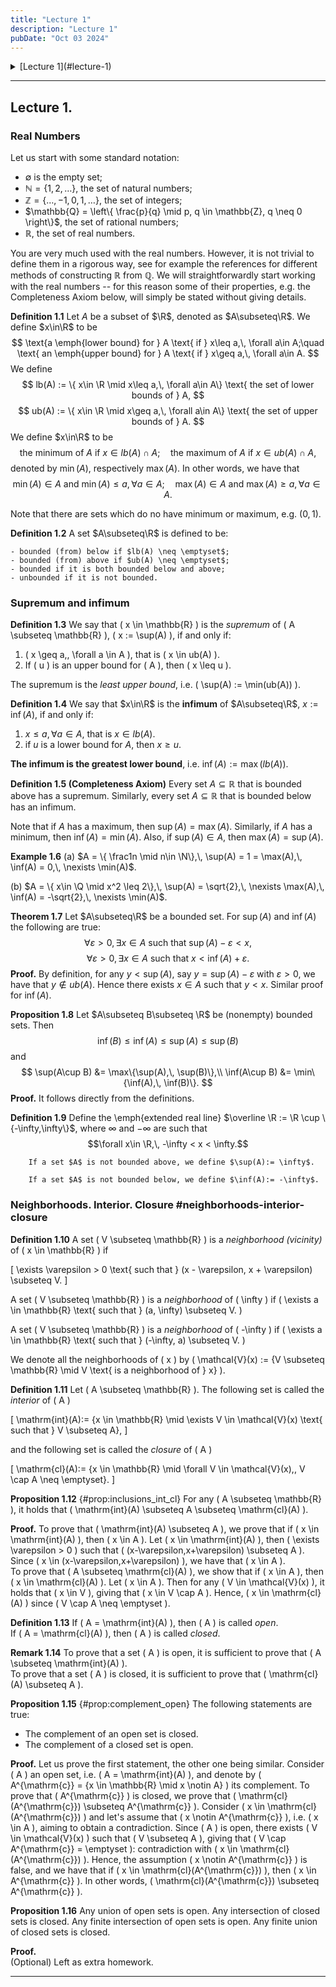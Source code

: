 ```yaml
---
title: "Lecture 1"
description: "Lecture 1"
pubDate: "Oct 03 2024"
---
```


<details>
  <summary>[Lecture 1](#lecture-1)</summary>
  - [Real Numbers](#real-numbers)
  - [Supremum and Infimum](#supremum-and-infimum)
  - [Neighborhoods. Interior. Closure](#neighborhoods-interior-closure)
</details>

<hr class="mt-12" />

## Lecture 1.

### Real Numbers

Let us start with some standard notation:

- $\emptyset$ is the empty set;
- $\mathbb{N} = \{1, 2, \dots\}$, the set of natural numbers;
- $\mathbb{Z} = \{\dots, -1, 0, 1, \dots\}$, the set of integers;
- $\mathbb{Q} = \left\{ \frac{p}{q} \mid p, q \in \mathbb{Z}, q \neq 0 \right\}$, the set of rational numbers;
- $\mathbb{R}$, the set of real numbers.

You are very much used with the real numbers. However, it is not trivial to define them in a rigorous way, see for example the references for different methods of constructing $\mathbb{R}$ from $\mathbb{Q}$. We will straightforwardly start working with the real numbers -- for this reason some of their properties, e.g. the Completeness Axiom below, will simply be stated without giving details. 

**Definition 1.1**
Let $A$ be a subset of $\R$, denoted as $A\subseteq\R$. We define $x\in\R$ to be
	$$
	\text{a \emph{lower bound} for } A \text{ if } x\leq a,\, \forall a\in A;\quad
	\text{ an \emph{upper bound} for } A \text{ if } x\geq a,\, \forall a\in A.
	$$
	We define		
	$$
	lb(A) := \{ x\in \R \mid x\leq a,\, \forall a\in A\} \text{ the set of lower bounds of } A,
	$$
	$$
	ub(A) := \{ x\in \R \mid x\geq a,\, \forall a\in A\} \text{ the set of upper bounds of } A.
	$$
	We define $x\in\R$ to be
	$$
	\text{the minimum of } A \text{ if } x\in lb(A) \cap A; \quad
	\text{the maximum of } A \text{ if } x\in ub(A) \cap A,
	$$
	denoted by $\min(A)$, respectively $\max(A)$. In other words, we have that
	$$\min(A)\in A \text{ and  }\min(A)\leq a,\, \forall a\in A; \quad
	\max(A)\in A \text{ and } \max(A)\geq a,\, \forall a\in A.
	$$

Note that there are sets which do no have minimum or maximum, e.g. $(0,1)$.

**Definition 1.2**
A set $A\subseteq\R$ is defined to be:

	- bounded (from) below if $lb(A) \neq \emptyset$;
	- bounded (from) above if $ub(A) \neq \emptyset$;
	- bounded if it is both bounded below and above;
	- unbounded if it is not bounded.

### Supremum and infimum

**Definition 1.3**
We say that \( x \in \mathbb{R} \) is the *supremum* of \( A \subseteq \mathbb{R} \), \( x := \sup(A) \), if and only if:
1. \( x \geq a,\, \forall a \in A \), that is \( x \in ub(A) \).
2. If \( u \) is an upper bound for \( A \), then \( x \leq u \).

The supremum is the *least upper bound*, i.e. \( \sup(A) := \min(ub(A)) \).

**Definition 1.4**
We say that $x\in\R$ is the **infimum** of $A\subseteq\R$, $x:=\inf(A)$, if and only if:

1. $x\leq a,\, \forall a\in A$, that is $x\in lb(A)$.
2. if $u$ is a lower bound for $A$, then $x\geq u$.

**The infimum is the greatest lower bound**, i.e. $\inf(A):= \max(lb(A))$.

**Definition 1.5 (Completeness Axiom)**
Every set $A\subseteq\mathbb{R}$ that is bounded above has a supremum. Similarly, every set $A\subseteq\mathbb{R}$ that is bounded below has an infimum. 

Note that if $A$ has a maximum, then $\sup(A) = \max(A)$. Similarly, if $A$ has a minimum, then $\inf(A) = \min(A)$. Also, if $\sup(A) \in A$, then $\max(A) = \sup(A)$.

**Example 1.6**
(a) $A = \{ \frac1n \mid n\in \N\},\, \sup(A) = 1 = \max(A),\, \inf(A) = 0,\, \nexists \min(A)$.

(b) $A = \{ x\in \Q \mid x^2 \leq 2\},\, \sup(A) = \sqrt{2},\, \nexists \max(A),\, \inf(A) = -\sqrt{2},\, \nexists \min(A)$.

**Theorem 1.7**
Let $A\subseteq\R$ be a bounded set. For $\sup(A)$ and $\inf(A)$ the following are true:
$$
\forall \varepsilon > 0,\, \exists x\in A \text{ such that } \sup(A)-\varepsilon < x,
$$
$$
\forall \varepsilon > 0,\, \exists x\in A \text{ such that } x < \inf(A) + \varepsilon.
$$
**Proof.** By definition, for any $y < \sup(A)$, say $y = \sup(A)-\varepsilon$ with $\varepsilon>0$, we have that $y\notin ub(A)$. Hence there exists $x\in A$ such that $y < x$. Similar proof for $\inf(A)$.

**Proposition 1.8**
Let $A\subseteq B\subseteq \R$ be (nonempty) bounded sets. Then
		$$
		\inf(B) \leq \inf(A) \leq \sup(A) \leq \sup(B)
		$$
		and
    $$
		\sup(A\cup B) &= \max\{\sup(A),\, \sup(B)\},\\
		\inf(A\cup B) &= \min\{\inf(A),\, \inf(B)\}.
    $$
**Proof.** It follows directly from the definitions.

**Definition 1.9**
Define the \emph{extended real line} $\overline \R := \R \cup \{-\infty,\infty\}$, where $\infty$ and $-\infty$ are such that
		$$\forall x\in \R,\, -\infty < x < \infty.$$

		If a set $A$ is not bounded above, we define $\sup(A):= \infty$.

		If a set $A$ is not bounded below, we define $\inf(A):= -\infty$.

### Neighborhoods. Interior. Closure #neighborhoods-interior-closure

**Definition 1.10**
A set \( V \subseteq \mathbb{R} \) is a *neighborhood (vicinity)* of \( x \in \mathbb{R} \) if

\[
\exists \varepsilon > 0 \text{ such that } (x - \varepsilon, x + \varepsilon) \subseteq V.
\]

A set \( V \subseteq \mathbb{R} \) is a *neighborhood* of \( \infty \) if \( \exists a \in \mathbb{R} \text{ such that } (a, \infty) \subseteq V. \)

A set \( V \subseteq \mathbb{R} \) is a *neighborhood* of \( -\infty \) if \( \exists a \in \mathbb{R} \text{ such that } (-\infty, a) \subseteq V. \)

We denote all the neighborhoods of \( x \) by \( \mathcal{V}(x) := \{V \subseteq \mathbb{R} \mid V \text{ is a neighborhood of } x\} \).


**Definition 1.11**
Let \( A \subseteq \mathbb{R} \). The following set is called the *interior* of \( A \)

\[
\mathrm{int}(A):= \{x \in \mathbb{R} \mid \exists V \in \mathcal{V}(x) \text{ such that } V \subseteq A\},
\]

and the following set is called the *closure* of \( A \)

\[
\mathrm{cl}(A):= \{x \in \mathbb{R} \mid \forall V \in \mathcal{V}(x),\, V \cap A \neq \emptyset\}.
\]

**Proposition 1.12** {#prop:inclusions_int_cl}
For any \( A \subseteq \mathbb{R} \), it holds that \( \mathrm{int}(A) \subseteq A \subseteq \mathrm{cl}(A) \).

**Proof.** To prove that \( \mathrm{int}(A) \subseteq A \), we prove that if \( x \in \mathrm{int}(A) \), then \( x \in A \). Let \( x \in \mathrm{int}(A) \), then \( \exists \varepsilon > 0 \) such that \( (x-\varepsilon,x+\varepsilon) \subseteq A \). Since \( x \in (x-\varepsilon,x+\varepsilon) \), we have that \( x \in A \).  
To prove that \( A \subseteq \mathrm{cl}(A) \), we show that if \( x \in A \), then \( x \in \mathrm{cl}(A) \). Let \( x \in A \). Then for any \( V \in \mathcal{V}(x) \), it holds that \( x \in V \), giving that \( x \in V \cap A \). Hence, \( x \in \mathrm{cl}(A) \) since \( V \cap A \neq \emptyset \).

**Definition 1.13**
If \( A = \mathrm{int}(A) \), then \( A \) is called *open*.  
If \( A = \mathrm{cl}(A) \), then \( A \) is called *closed*.

**Remark 1.14**
To prove that a set \( A \) is open, it is sufficient to prove that \( A \subseteq \mathrm{int}(A) \).  
To prove that a set \( A \) is closed, it is sufficient to prove that \( \mathrm{cl}(A) \subseteq A \).

**Proposition 1.15** {#prop:complement_open}
The following statements are true:
- The complement of an open set is closed.
- The complement of a closed set is open.

**Proof.** Let us prove the first statement, the other one being similar. Consider \( A \) an open set, i.e. \( A = \mathrm{int}(A) \), and denote by \( A^{\mathrm{c}} = \{x \in \mathbb{R} \mid x \notin A\} \) its complement. To prove that \( A^{\mathrm{c}} \) is closed, we prove that \( \mathrm{cl}(A^{\mathrm{c}}) \subseteq A^{\mathrm{c}} \). Consider \( x \in \mathrm{cl}(A^{\mathrm{c}}) \) and let's assume that \( x \notin A^{\mathrm{c}} \), i.e. \( x \in A \), aiming to obtain a contradiction. Since \( A \) is open, there exists \( V \in \mathcal{V}(x) \) such that \( V \subseteq A \), giving that \( V \cap A^{\mathrm{c}} = \emptyset \): contradiction with \( x \in \mathrm{cl}(A^{\mathrm{c}}) \). Hence, the assumption \( x \notin A^{\mathrm{c}} \) is false, and we have that if \( x \in \mathrm{cl}(A^{\mathrm{c}}) \), then \( x \in A^{\mathrm{c}} \). In other words, \( \mathrm{cl}(A^{\mathrm{c}}) \subseteq A^{\mathrm{c}} \).

**Proposition 1.16**
Any union of open sets is open. Any intersection of closed sets is closed. Any finite intersection of open sets is open. Any finite union of closed sets is closed.

**Proof.**  
(Optional) Left as extra homework.

<hr class="mt-12" />
